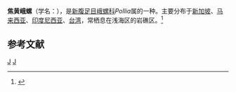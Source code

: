 {{Speciesbox
| taxon = Pollia(贝类) fumosus
| binomial_authority = (Dillwyn, 1817)
}}
'''焦黄峨螺'''（学名：''{{lang|la|Pollia fumosus}}''），是[[新腹足目|新腹足目]][[峨螺科|峨螺科]]''Pollia''属的一种。主要分布于[[新加坡|新加坡]]、[[马来西亚|马来西亚]]、[[印度尼西亚|印度尼西亚]]、[[台湾|台湾]]，常栖息在浅海区的岩礁区。<ref>{{cite web|url=http://shell.sinica.edu.tw/chinese/shellbase_detail.php?science_no=1096|title=国际贝库：焦黄峨螺|publisher=台湾贝类资料库|accessdate=2009-08-11|archive-date=2016-03-04|archive-url=https://web.archive.org/web/20160304110940/http://shell.sinica.edu.tw/chinese/shellbase_detail.php?science_no=1096|dead-url=no}}</ref>

== 参考文献 ==
{{reflist}}
{{taxonbar}}
[[Category:_1817年描述的动物|J]]
[[Category:峨螺科|J]]